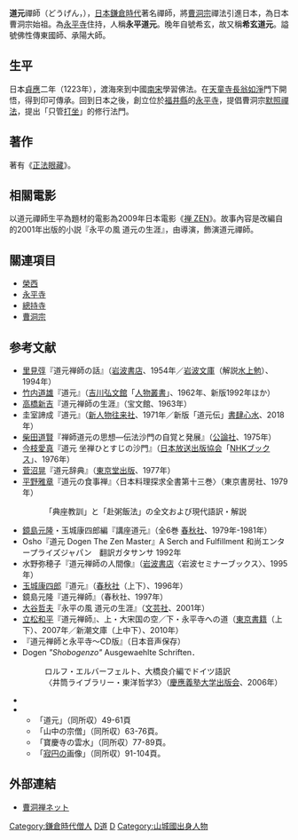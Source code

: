 {{中國禪宗}}
{{Expand Japanese|道元}}
{{Infobox_ Buddhist
| name = 永平道元
| image = Dogen.jpg
| imagesize =190px
| caption = 道元“月見の像”，福井県大野市宝慶寺町宝慶寺藏
| birth_date = 1200年1月19日
| birth_place =[[京都|京都]]
| birth_name = 
| death_date = 1253年9月22日（53岁）
| death_place =[[京都|京都]] 
| residence =
| prizes =
| citizenship =
| nationality = 
| known_for = 
| school =[[曹洞宗|曹洞宗]]
| callsign  = 
| title= 
| deity =
| native_lang1       =谥号
| native_lang1_name1 =佛性传東国師、承陽大師
| native_lang2       = 尊称  
| native_lang2_name1 =高祖
| native_lang3       = 
| native_lang3_name1 =
| native_lang4       = 
| native_lang4_name1 =
| native_lang5       = 
| native_lang5_name1 =
| native_lang6       =
| native_lang6_name1 =
| native_lang7       = 
| native_lang7_name1 =
| native_lang8       = 
| native_lang8_name1 =
| education = 
| work_institution = [[永平寺|永平寺]] 
 | advisor = [[天童如浄|天童如浄]] 

| students = [[孤雲怀奘|孤雲怀奘]]

| publication =《正法眼藏》、《永平清規》
| publication_translate = 
| incarnation_from =
| reincarnation_to = 
| successor=
| footnotes =

}}

{{Infobox East Asian
|title=道元
|tablewidth=320
|color=
|fontcolor=
|background=
|logo=
|logowidth=
|img=
|imgwidth=
|caption=
|sort=
<!-- 中文 -->
|chinesetitle=道元
|chinese=道元
|tradchi=道元
|simpchi=道元
|zhuyin=
|pinyin=
|typy=
|wg=
<!-- 日文 -->
|japanesename=道元
|kanji=道元
|kana=どうげん
|kanahist=
|hiragana=
|katakana=
|shinjitai=
|kyujitai=
|romaji=Dōgen
|hepburn=
|japanesetext=
}}

'''道元'''禪師（どうげん，{{bd|1200年||1253年}}），[[日本|日本]][[鎌倉時代|鎌倉時代]]著名禪師，將[[曹洞宗|曹洞宗]]禪法引進日本，為日本曹洞宗始祖。為[[永平寺|永平寺]]住持，人稱'''永平道元'''。晚年自號希玄，故又稱'''希玄道元'''。謚號佛性傳東國師、承陽大師。

==生平==
日本[[貞應|貞應]]二年（1223年），渡海來到中國[[南宋|南宋]]學習佛法。在[[天童寺|天童寺]][[長翁如淨|長翁如淨]]門下開悟，得到印可傳承。回到日本之後，創立位於[[福井縣|福井縣]]的[[永平寺|永平寺]]，提倡曹洞宗[[默照禪法|默照禪法]]，提出「只管[[打坐|打坐]]」的修行法門。

==著作==

著有《[[正法眼藏|正法眼藏]]》。

==相關電影==
以道元禪師生平為題材的電影為2009年日本電影《[[禅_ZEN|禅 ZEN]]》。故事內容是改編自{{tsl|ja|大谷哲夫|大谷哲夫}}的2001年出版的小説『永平の風 道元の生涯』，由{{tsl|ja|高橋伴明|高橋伴明}}導演，{{tsl|ja|中村勘太郎 (2代目)|中村勘太郎 (2代目)|中村勘太郎}}飾演道元禪師。

== 關連項目 ==
*[[榮西|榮西]]
*[[永平寺|永平寺]]
*[[總持寺|總持寺]]
*[[曹洞宗|曹洞宗]]
== 参考文献 ==
*[[里見弴|里見弴]]『道元禅師の話』（[[岩波書店|岩波書店]]、1954年／[[岩波文庫|岩波文庫]]（解説[[水上勉|水上勉]]）、1994年）
*[[竹内道雄_(歴史学者)|竹内道雄]]『道元』（[[吉川弘文館|吉川弘文館]]「[[人物叢書|人物叢書]]」、1962年、新版1992年ほか）
*[[高橋新吉|高橋新吉]]『道元禅師の生涯』（宝文館、1963年）
*圭室諦成『道元』（[[新人物往来社|新人物往来社]]、1971年／新版「道元伝」[[書肆心水|書肆心水]]、2018年）
*[[柴田道賢|柴田道賢]]『禅師道元の思想―伝法沙門の自覚と発展』（[[公論社|公論社]]、1975年）
*[[今枝愛真|今枝愛真]]『道元 坐禅ひとすじの沙門』（[[NHK出版|日本放送出版協会]]「[[NHKブックス|NHKブックス]]」、1976年）
*[[菅沼晃|菅沼晃]]『道元辞典』（[[東京堂出版|東京堂出版]]、1977年）
*[[平野雅章|平野雅章]]『道元の食事禅』〈日本料理探求全書第十三巻〉（東京書房社、1979年）
*:「典座教訓」と「赴粥飯法」の全文および現代語訳・解説
*[[鏡島元隆|鏡島元隆]]・玉城康四郎編『講座道元』（全6巻 [[春秋社|春秋社]]、1979年-1981年）
*Osho『道元 Dogen The Zen Master』A Serch and Fulfillment 和尚エンタープライズジャパン　翻訳ガタサンサ 1992年
*水野弥穂子『道元禅師の人間像』（[[岩波書店|岩波書店]]〈岩波セミナーブックス〉、1995年）
*[[玉城康四郎|玉城康四郎]]『道元』（[[春秋社|春秋社]]（上下）、1996年）
*鏡島元隆『道元禅師』（春秋社、1997年）
*[[大谷哲夫|大谷哲夫]]『永平の風 道元の生涯』（[[文芸社|文芸社]]、2001年）
*[[立松和平|立松和平]]『道元禅師』、上・大宋国の空／下・永平寺への道（[[東京書籍|東京書籍]]（上下）、2007年／新潮文庫（上中下）、2010年）
*『道元禅師と永平寺〜CD版』（日本音声保存）
* Dogen ''"Shobogenzo"'' Ausgewaehlte Schriften．
*:ロルフ・エルバーフェルト、大橋良介編でドイツ語訳
*:〈井筒ライブラリー・東洋哲学3〉（[[慶應義塾大学出版会|慶應義塾大学出版会]]、2006年）
*{{Cite book|和書|author = [[ひろさちや|ひろさちや]]|year = 2013|title = 新訳　正法眼蔵|publisher = PHP研究所|isbn = 978-4-569-81270-0|ref = {{SfnRef|ひろ|2013}} }} 
*{{Cite book|和書|year = 1992|title = 禅の本|publisher = [[学習研究社|学習研究社]]|ref = {{SfnRef|禅の本|1992}} }}
**「道元」（同所収）49-61頁
**「山中の宗僧」（同所収）63-76頁。
**「寶慶寺の雲水」（同所収）77-89頁。
**「[[寂円|寂円]]の画像」（同所収）91-104頁。

== 外部連結 ==
*[http://www.sotozen-net.or.jp/ 曹洞禅ネット]

{{禪宗}}
{{commonscat|Dogen}}
{{Authority control}}
[[Category:鎌倉時代僧人|Category:鎌倉時代僧人]]
[[Category:久我家|D道]]
[[Category:曹洞宗僧人|D]]
[[Category:山城國出身人物|Category:山城國出身人物]]